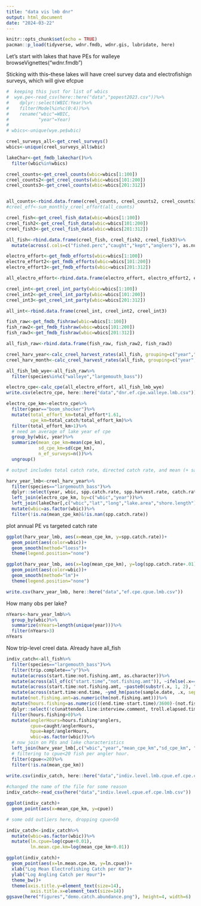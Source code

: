 ```yaml
---
title: "data vis lmb dnr"
output: html_document
date: "2024-03-22"
---
```


```r
knitr::opts_chunk$set(echo = TRUE)
pacman::p_load(tidyverse, wdnr.fmdb, wdnr.gis, lubridate, here)
```

Let's start with lakes that have PEs for walleye
browseVignettes("wdnr.fmdb")

Sticking with this--these lakes will have creel survey data and electrofishign surveys, which will give efcpue

```r
#  keeping this just for list of wbics
#  wye.pe<-read_csv(here::here("data","popest2023.csv"))%>%
#    dplyr::select(WBIC:Year)%>%
#    filter(Model%in%c(0:4))%>%
#    rename("wbic"=WBIC,
#           "year"=Year)
# 
# wbics<-unique(wye.pe$wbic)

creel_surveys_all<-get_creel_surveys()
wbics<-unique(creel_surveys_all$wbic)

lakeChar<-get_fmdb_lakechar()%>%
  filter(wbic%in%wbics)

creel_counts<-get_creel_counts(wbic=wbics[1:100])
creel_counts2<-get_creel_counts(wbic=wbics[101:200])
creel_counts3<-get_creel_counts(wbic=wbics[201:312])


all_counts<-rbind.data.frame(creel_counts, creel_counts2, creel_counts3)
#creel_eff<-sum_monthly_creel_effort(all_counts)

creel_fish<-get_creel_fish_data(wbic=wbics[1:100])
creel_fish2<-get_creel_fish_data(wbic=wbics[101:200])
creel_fish3<-get_creel_fish_data(wbic=wbics[201:312])

all_fish<-rbind.data.frame(creel_fish, creel_fish2, creel_fish3)%>%
  mutate(across(.cols=c("fished.perc","caught","kept","anglers"), as.numeric))

electro_effort<-get_fmdb_efforts(wbic=wbics[1:100])
electro_effort2<-get_fmdb_efforts(wbic=wbics[101:200])
electro_effort3<-get_fmdb_efforts(wbic=wbics[201:312])

all_electro_effort<-rbind.data.frame(electro_effort, electro_effort2, electro_effort3)

creel_int<-get_creel_int_party(wbic=wbics[1:100])
creel_int2<-get_creel_int_party(wbic=wbics[101:200])
creel_int3<-get_creel_int_party(wbic=wbics[201:312])

all_int<-rbind.data.frame(creel_int, creel_int2, creel_int3)

fish_raw<-get_fmdb_fishraw(wbic=wbics[1:100])
fish_raw2<-get_fmdb_fishraw(wbic=wbics[101:200])
fish_raw3<-get_fmdb_fishraw(wbic=wbics[201:312])

all_fish_raw<-rbind.data.frame(fish_raw, fish_raw2, fish_raw3)

creel_harv_year<-calc_creel_harvest_rates(all_fish, grouping=c("year","wbic"))
creel_harv_month<-calc_creel_harvest_rates(all_fish, grouping=c("year","month","wbic"))

all_fish_lmb_wye<-all_fish_raw%>%
  filter(species%in%c("walleye","largemouth_bass"))

electro_cpe<-calc_cpe(all_electro_effort, all_fish_lmb_wye)
write.csv(electro_cpe, here::here("data","dnr.ef.cpe.walleye.lmb.csv"))

electro_cpe_km<-electro_cpe%>%
  filter(gear=="boom_shocker")%>%
  mutate(total_effort_km=total_effort*1.61,
         cpe_km=total_catch/total_effort_km)%>%
  filter(total_effort_km>1)%>%
  # need an average of lake year ef cpe
  group_by(wbic, year)%>%
  summarize(mean_cpe_km=mean(cpe_km),
            sd_cpe_km=sd(cpe_km),
            n_ef_surveys=n())%>%
  ungroup()

# output includes total catch rate, directed catch rate, and mean (+ same for harvest)

harv_year_lmb<-creel_harv_year%>%
  filter(species=="largemouth_bass")%>%
  dplyr::select(year, wbic, spp.catch.rate, spp.harvest.rate, catch.rate.var, harvest.rate.var, total.spp.hours, total.spp.catch)%>%
  left_join(electro_cpe_km, by=c("wbic","year"))%>%
  left_join(lakeChar[,c("wbic","lat","long","lake.area","shore.length")], by="wbic")%>%
  mutate(wbic=as.factor(wbic))%>%
  filter(!is.na(mean_cpe_km)&!is.nan(spp.catch.rate))
```

plot annual PE vs targeted catch rate

```r

ggplot(harv_year_lmb, aes(x=mean_cpe_km, y=spp.catch.rate))+
  geom_point(aes(color=wbic))+
  geom_smooth(method="loess")+
  theme(legend.position="none")

ggplot(harv_year_lmb, aes(x=log(mean_cpe_km), y=log(spp.catch.rate+.01)))+
  geom_point(aes(color=wbic))+
  geom_smooth(method="lm")+
  theme(legend.position="none")

write.csv(harv_year_lmb, here::here("data","ef.cpe.cpue.lmb.csv"))
```

How many obs per lake?

```r
nYears<-harv_year_lmb%>%
  group_by(wbic)%>%
  summarize(nYears=length(unique(year)))%>%
  filter(nYears>3)
nYears
```



Now trip-level creel data. Already have all_fish


```r


indiv_catch<-all_fish%>%
  filter(species=="largemouth_bass")%>%
  filter(trip.complete=="y")%>%
  mutate(across(start.time:not.fishing.amt, as.character))%>%
  mutate(across(all_of(c("start.time","not.fishing.amt")), ~ifelse(.x=="0","0000", .x)))%>%
  mutate(across(start.time:not.fishing.amt, ~paste0(substr(.x, 1, 2), ":", substr(.x, 3, 4))))%>%
  mutate(across(start.time:end.time, ~ymd_hm(paste(sample.date, .x, sep=" "))))%>%
  mutate(not.fishing.amt=as.numeric(hm(not.fishing.amt)))%>%
  mutate(hours.fishing=as.numeric(((end.time-start.time)/3600)-(not.fishing.amt/3600))*(fished.perc/100))%>%
  dplyr::select(!c(unattended.line:interview.comment, troll.elapsed.time, troll.row.flag))%>%
  filter(hours.fishing>0)%>%
  mutate(anglerHours=hours.fishing*anglers,
         cpue=caught/anglerHours,
         hpue=kept/anglerHours,
         wbic=as.factor(wbic))%>%
  # now join on PEs and lake characteristics
  left_join(harv_year_lmb[,c("wbic","year","mean_cpe_km","sd_cpe_km", "n_ef_surveys", "lat", "long", "lake.area", "shore.length")], by=c("wbic","year"))%>%
  # filtering to cpue<20 fish per angler hour. 
  filter(cpue<=20)%>%
  filter(!is.na(mean_cpe_km))
  
write.csv(indiv_catch, here::here("data","indiv.level.lmb.cpue.ef.cpe.csv"))    
```


```r
#changed the name of the file for some reason
indiv_catch<-read_csv(here("data","indiv.level.cpue.ef.cpe.lmb.csv"))
```


```r
ggplot(indiv_catch)+
  geom_point(aes(x=mean_cpe_km, y=cpue))

# some odd outliers here, dropping cpue>50
```
```r
indiv_catch<-indiv_catch%>%
  mutate(wbic=as.factor(wbic))%>%
  mutate(ln.cpue=log(cpue+0.01),
         ln.mean.cpe.km=log(mean_cpe_km+0.01))

ggplot(indiv_catch)+
  geom_point(aes(x=ln.mean.cpe.km, y=ln.cpue))+
  xlab("Log Mean Electrofishing Catch per Km")+
  ylab("Log Angling Catch per Hour")+
  theme_bw()+
  theme(axis.title.y=element_text(size=14),
         axis.title.x=element_text(size=14))
ggsave(here("figures","demo.catch.abundance.png"), height=4, width=6)

```
